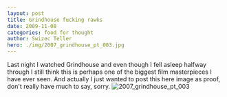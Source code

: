 ```yaml
---
layout: post
title: Grindhouse fucking rawks
date: 2009-11-08
categories: food for thought
author: Swizec Teller
hero: ./img/2007_grindhouse_pt_003.jpg
---
```


Last night I watched Grindhouse and even though I fell asleep halfway through I still think this is perhaps one of the biggest film masterpieces I have ever seen. And actually I just wanted to post this here image as proof, don't really have much to say, sorry. ![2007_grindhouse_pt_003](./img/2007_grindhouse_pt_003.jpg "2007_grindhouse_pt_003")
